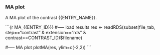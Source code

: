 ### MA plot

A MA plot of the contrast {{ENTRY_NAME}}.

```{r MA_{{ENTRY_ID}}}
#----- load results
res <- readRDS(subset(file_tab, step=="contrast" & extension=="rds" & contrast==CONTRAST_ID)$filename)

#----- MA plot
plotMA(res, ylim=c(-2,2))
```

